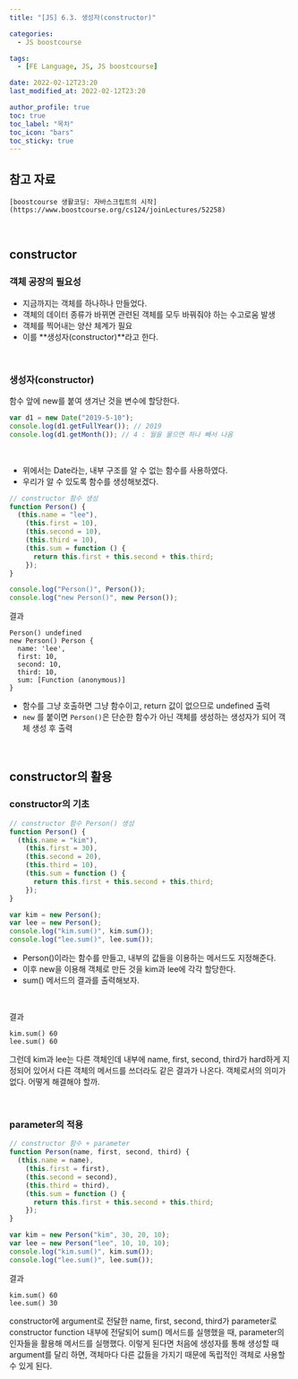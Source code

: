 ```yaml
---
title: "[JS] 6.3. 생성자(constructor)"

categories:
  - JS boostcourse

tags:
  - [FE Language, JS, JS boostcourse]

date: 2022-02-12T23:20
last_modified_at: 2022-02-12T23:20

author_profile: true
toc: true
toc_label: "목차"
toc_icon: "bars"
toc_sticky: true
---
```


## 참고 자료

`[boostcourse 생활코딩: 자바스크립트의 시작](https://www.boostcourse.org/cs124/joinLectures/52258)`

<br />

## constructor

### 객체 공장의 필요성

- 지금까지는 객체를 하나하나 만들었다.
- 객체의 데이터 종류가 바뀌면 관련된 객체를 모두 바꿔줘야 하는 수고로움 발생
- 객체를 찍어내는 양산 체계가 필요
- 이를 **생성자(constructor)**라고 한다.

<br />

### 생성자(constructor)

함수 앞에 new를 붙여 생겨난 것을 변수에 할당한다.

```js
var d1 = new Date("2019-5-10");
console.log(d1.getFullYear()); // 2019
console.log(d1.getMonth()); // 4 : 월을 물으면 하나 빼서 나옴
```

<br />

- 위에서는 Date라는, 내부 구조를 알 수 없는 함수를 사용하였다.
- 우리가 알 수 있도록 함수를 생성해보겠다.

```js
// constructor 함수 생성
function Person() {
  (this.name = "lee"),
    (this.first = 10),
    (this.second = 10),
    (this.third = 10),
    (this.sum = function () {
      return this.first + this.second + this.third;
    });
}

console.log("Person()", Person());
console.log("new Person()", new Person());
```

결과

```
Person() undefined
new Person() Person {
  name: 'lee',
  first: 10,
  second: 10,
  third: 10,
  sum: [Function (anonymous)]
}
```

- 함수를 그냥 호출하면 그냥 함수이고, return 값이 없으므로 undefined 출력
- `new` 를 붙이면 `Person()`은 단순한 함수가 아닌 객체를 생성하는 생성자가 되어 객체 생성 후 출력

<br />

## constructor의 활용

### constructor의 기초

```js
// constructor 함수 Person() 생성
function Person() {
  (this.name = "kim"),
    (this.first = 30),
    (this.second = 20),
    (this.third = 10),
    (this.sum = function () {
      return this.first + this.second + this.third;
    });
}

var kim = new Person();
var lee = new Person();
console.log("kim.sum()", kim.sum());
console.log("lee.sum()", lee.sum());
```

- Person()이라는 함수를 만들고, 내부의 값들을 이용하는 메서드도 지정해준다.
- 이후 new을 이용해 객체로 만든 것을 kim과 lee에 각각 할당한다.
- sum() 메서드의 결과를 출력해보자.

<br />

결과

```
kim.sum() 60
lee.sum() 60
```

그런데 kim과 lee는 다른 객체인데 내부에 name, first, second, third가 hard하게 지정되어 있어서 다른 객체의 메서드를 쓰더라도 같은 결과가 나온다. 객체로서의 의미가 없다. 어떻게 해결해야 할까.

<br />

### parameter의 적용

```js
// constructor 함수 + parameter
function Person(name, first, second, third) {
  (this.name = name),
    (this.first = first),
    (this.second = second),
    (this.third = third),
    (this.sum = function () {
      return this.first + this.second + this.third;
    });
}

var kim = new Person("kim", 30, 20, 10);
var lee = new Person("lee", 10, 10, 10);
console.log("kim.sum()", kim.sum());
console.log("lee.sum()", lee.sum());
```

결과

```
kim.sum() 60
lee.sum() 30
```

constructor에 argument로 전달한 name, first, second, third가 parameter로 constructor function 내부에 전달되어 sum() 메서드를 실행했을 때, parameter의 인자들을 활용해 메서드를 실행했다. 이렇게 된다면 처음에 생성자를 통해 생성할 때 argument를 달리 하면, 객체마다 다른 값들을 가지기 때문에 독립적인 객체로 사용할 수 있게 된다.
